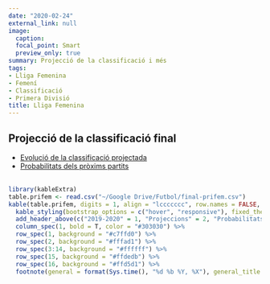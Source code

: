 ```yaml
---
date: "2020-02-24"
external_link: null
image:
  caption: 
  focal_point: Smart
  preview_only: true
summary: Projecció de la classificació i més
tags:
- Lliga Femenina
- Femení
- Classificació
- Primera Divisió
title: Lliga Femenina
---
```

## Projecció de la classificació final

* [Evolució de la classificació projectada](https://futstat.cat/projeccions/lliga-femenina-evolucio/)
<br>
* [Probabilitats dels pròxims partits](https://futstat.cat/projeccions/lliga-femenina-partits/)
<br>
<br>
```r
library(kableExtra)
table.prifem <- read.csv("~/Google Drive/Futbol/final-prifem.csv")
kable(table.prifem, digits = 1, align = "lccccccc", row.names = FALSE, col.names = c("Club", "Punts", "GD", "Campió", "UEFA", "Descens", "Atacar", "Defensar"))  %>%
  kable_styling(bootstrap_options = c("hover", "responsive"), fixed_thead = T) %>%
  add_header_above(c("2019-2020" = 1, "Projeccions" = 2, "Probabilitats" = 3, "Rànquings" = 2), background = "white") %>%
  column_spec(1, bold = T, color = "#303030") %>%
  row_spec(1, background = "#c7ffd0") %>%
  row_spec(2, background = "#fffad1") %>%
  row_spec(3:14, background = "#ffffff") %>%
  row_spec(15, background = "#ffdedb") %>%
  row_spec(16, background = "#ffd5d1") %>%
  footnote(general = format(Sys.time(), "%d %b %Y, %X"), general_title = "Actualitzat:", footnote_as_chunk = T)
```
